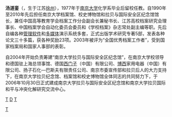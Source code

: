 {{BLP unsourced |time=2011-01-23T12:58:46+00:00 }}
'''汤道銮'''（{{bd|1950年||catIdx=T}}，生于江苏[[徐州|徐州]]），1977年于[[南京大学|南京大学]]化学系毕业后留校任教。自1990年至2010年先后担任南京大学档案馆、校史博物馆和拉贝与国际安全区纪念馆馆长，兼任中国高等教育学会档案工作分会副会长兼秘书长、江苏高校档案研究会理事长、中国档案学会自动化委员会委员和《学校档案》杂志常处副主编等职。先后自编各种[[管理软件|管理软件]]和[[多媒体|多媒体]]演示系统多套，正式出版学术研究专著5部，发表各种论文三十多篇，获各种奖励23项。2003年被评为“全国优秀档案工作者”，受到国家档案局和国家人事部的表彰。

自2004年开始负责筹建“南京大学拉贝与国际安全区纪念馆”，在南京大学校领导和德国驻上海总领事馆、德国[[西门子|西门子]]（中国）有限公司、[[博西|博西]]家用电器（中国）有限公司、扬子石化—巴斯夫有限责任公司、南京市委宣传部和拉贝后人的大力支持下，在南京大学拉贝纪念馆、档案馆和校史博物馆全体同志的共同努力下，于2006年10月30日正式建成南京大学拉贝与国际安全区纪念馆和南京大学拉贝国际和平与冲突化解研究交流中心。

[[分类:徐州人|T]]
[[分类:汤姓|D]]
[[分类:南京大学校友|T]]
[[Category:南京大學教授|T]]